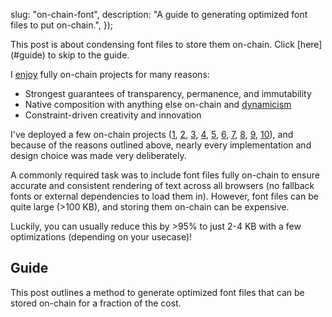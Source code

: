 

  slug: "on-chain-font",
  description: "A guide to generating optimized font files to put on-chain.",
});

<BlogHeader slug="on-chain-font" />

<Callout size="sm">
  This post is about condensing font files to store them on-chain. Click [here](#guide) to skip to the guide.
</Callout>

I [enjoy](https://gallery.so/fiveoutofnine/galleries/2dXu2CmM2LHQOceZKfh3MYxF36m) fully on-chain projects for many reasons:

* Strongest guarantees of transparency, permanence, and immutability
* Native composition with anything else on-chain and [dynamicism](https://j.mirror.xyz/w8wSN3JLHK1_oNoi2lLF-67w60Wt1WypS_kIbmsYSfE)
* Constraint-driven creativity and innovation

I've deployed a few on-chain projects
([1](https://etherscan.io/address/0xB543F9043b387cE5B3d1F0d916E42D8eA2eBA2E0),
 [2](https://etherscan.io/address/0x00000000A84FcdF3E9C165e6955945E87dA2cB0D),
 [3](https://etherscan.io/address/0x0000000Ff428Cfe880A7b816FE1216184c728B21),
 [4](https://etherscan.io/address/0x0000000006bC8D9e5e9d436217B88De704a9F307),
 [5](https://etherscan.io/address/0xC0ffeEb30F5aAA18Cd0a799F6dA1bdcb46f63C44),
 [6](https://etherscan.io/address/0x2010009c4842e6B6d2630A07Dd6469172affb4dc),
 [7](https://etherscan.io/address/0x6f2df6c95d80e359a25b6a549037f3b70879b343),
 [8](https://basescan.org/address/0x8cCd70b1B74eA505dbA39d2D11C3aB6a2CB14A8c),
 [9](https://basescan.org/address/0xaDBa25b5f5035B4BBfd7b1f2eA3152FDc286474B),
 [10](https://basescan.org/address/0x555555554F0ef522f41B2C46D941DEB4d731eB65)),
and because of the reasons outlined above, nearly every implementation and design choice was made very deliberately.

A commonly required task was to include font files fully on-chain to ensure accurate and consistent rendering of text across all browsers (no fallback fonts or external dependencies to load them in).
However, font files can be quite large (>100 KB), and storing them on-chain can be expensive.

Luckily, you can usually reduce this by >95% to just 2-4 KB with a few optimizations (depending on your usecase)!

## Guide

This post outlines a method to generate optimized font files that can be stored on-chain for a fraction of the cost.
